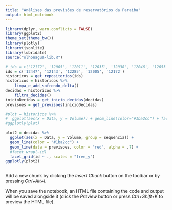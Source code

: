 ```yaml
---
title: "Análises das previsões de reservatórios da Paraíba"
output: html_notebook
---
```


```r
library(dplyr, warn.conflicts = FALSE)
library(ggplot2)
theme_set(theme_bw())
library(plotly)
library(jsonlite)
library(lubridate)
source("olhonagua-lib.R")
```

```r
# ids = c('12172', '12005', '12011', '12035', '12038', '12046', '12053', '12060', '12086', '12091', '12095', '12100', '12110', '12120', '12124', '12128', '12133', '12143', '12145', '12161', '12166', '12173', '12179', '12193', '12196', '12199', '12206', '12229', '12234', '12246', '12250', '12251', '12255', '12285', '12300', '12307', '12335', '12347', '12349', '12351', '12361', '12376', '12395', '12396', '12399', '12400', '12408', '12409', '12417', '12422', '12438', '12447', '12456', '12481', '12487')
ids = c('12447', '12143', '12285', '12005', '12172')
historicos = get_repositorios(ids)
historicos = historicos %>% 
    limpa_e_add_sofrendo_delta()
decidas = historicos %>% 
    filtra_decidas()
inicioDecidas = get_inicio_decidas(decidas)
previsoes = get_previsoes(inicioDecidas)
```

```r
#plot = historicos %>%
#  ggplot(aes(x = Data, y = Volume)) + geom_line(color="#1ba2cc") + facet_wrap(~id)
#ggplotly(plot)
```
  

```r
plot2 = decidas %>% 
  ggplot(aes(x = Data, y = Volume, group = sequencia)) + 
  geom_line(color = "#1ba2cc") + 
  geom_line(data = previsoes, color = "red", alpha = .7) + 
  #facet_wrap(~id)
  facet_grid(id ~ ., scales = "free_y")
ggplotly(plot2)
```

```r

```

Add a new chunk by clicking the *Insert Chunk* button on the toolbar or by pressing *Ctrl+Alt+I*.

When you save the notebook, an HTML file containing the code and output will be saved alongside it (click the *Preview* button or press *Ctrl+Shift+K* to preview the HTML file).

